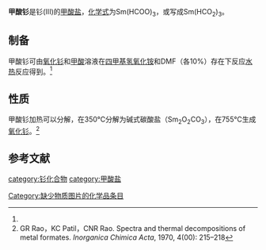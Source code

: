 {{chembox
| Verifiedfields = 
| Watchedfields = 
| verifiedrevid = 
| Name = 甲酸钐
| CustomizedImage=[[File:Sm3+.svg|62px]][[File:Formate.svg|78px]]<br />[[File:Formate.svg|78px]][[File:Formate.svg|78px]]
| IUPACName = 
| OtherNames = 
|Section1={{Chembox Identifiers
| CASNo_Ref = {{cascite|correct|CAS}}
| CASNo = 3252-54-8
| UNII_Ref = 
| UNII = 
| EINECS = 
| PubChem = 
| InChI = 
| SMILES = [Sm+3].[O-]C=O.[O-]C=O.[O-]C=O
  }}
|Section3={{Chembox Properties
| Formula = Sm(HCOO)<sub>3</sub>
| MolarMass = 285.419
| Appearance = 无色晶体<ref name=acta>Y. Xu, S.-H. Ding, G.-P. Zhou, ''et al''. Samarium(III) formate. ''Acta. Cryst.'', 2006. E62: m1749-m1750. DOI: 10.1107/S1600536806025608</ref>
| Solubility = 
| MeltingPt = 
| MeltingPt_notes = 
  }}
}}

'''甲酸钐'''是钐(III)的[[甲酸盐|甲酸盐]]，[[化学式|化学式]]为Sm(HCOO)<sub>3</sub>，或写成Sm(HCO<sub>2</sub>)<sub>3</sub>。
==制备==
甲酸钐可由[[氧化钐|氧化钐]]和[[甲酸|甲酸]]溶液在[[四甲基氢氧化铵|四甲基氢氧化铵]]和DMF（各10%）存在下反应[[水热法|水热]]反应得到。<ref name=acta />

==性质==
甲酸钐加热可以分解，在350℃分解为碱式碳酸盐（Sm<sub>2</sub>O<sub>2</sub>CO<sub>3</sub>），在755℃生成[[氧化钐|氧化钐]]。<ref>GR Rao，KC Patil，CNR Rao. Spectra and thermal decompositions of metal formates. ''Inorganica Chimica Acta'', 1970, 4(00): 215–218</ref>

==参考文献==
{{reflist}}

{{钐化合物}}
{{甲酸盐}}
[[category:钐化合物|category:钐化合物]]
[[category:甲酸盐|category:甲酸盐]]
[[Category:缺少物质图片的化学品条目|Category:缺少物质图片的化学品条目]]